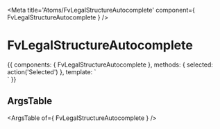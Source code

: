
<Meta title='Atoms/FvLegalStructureAutocomplete' component={ FvLegalStructureAutocomplete } />

# FvLegalStructureAutocomplete

<Canvas>
<Story name='Common' height='150px'>{{
  components: { FvLegalStructureAutocomplete },
  methods: {
    selected: action('Selected')
  },
  template: `
  <div>
    <FvLegalStructureAutocomplete
      @legalstructure:selected="selected"
    >
    </FvLegalStructureAutocomplete>
  </div>`
}}</Story>
</Canvas>

## ArgsTable

<ArgsTable of={ FvLegalStructureAutocomplete } />
